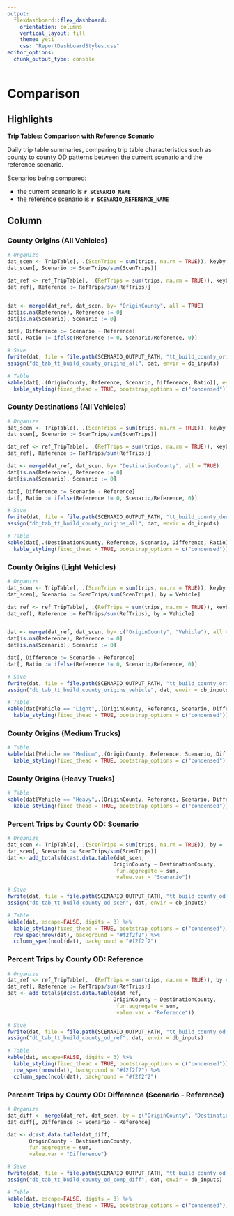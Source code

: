 ```yaml
---
output: 
  flexdashboard::flex_dashboard:
    orientation: columns
    vertical_layout: fill
    theme: yeti
    css: "ReportDashboardStyles.css"
editor_options: 
  chunk_output_type: console
---
```

Comparison {data-navmenu="Trip Tables"}
============================================

Highlights {data-width=150}
--------------------------------------------

**Trip Tables: Comparison with Reference Scenario**

Daily trip table summaries, comparing trip table characteristics such as county to county OD patterns between the current scenario and the reference scenario.

Scenarios being compared:

- the current scenario is **`r SCENARIO_NAME`**
- the reference scenario is **`r SCENARIO_REFERENCE_NAME`**

Column {data-width=600, .tabset}
--------------------------------------------

### County Origins (All Vehicles) 

```r
# Organize
dat_scen <- TripTable[, .(ScenTrips = sum(trips, na.rm = TRUE)), keyby = .(OriginCounty = OSummaryGeog)]
dat_scen[, Scenario := ScenTrips/sum(ScenTrips)]

dat_ref <- ref_TripTable[, .(RefTrips = sum(trips, na.rm = TRUE)), keyby = .(OriginCounty = OSummaryGeog)]
dat_ref[, Reference := RefTrips/sum(RefTrips)]


dat <- merge(dat_ref, dat_scen, by= "OriginCounty", all = TRUE)
dat[is.na(Reference), Reference := 0]
dat[is.na(Scenario), Scenario := 0]

dat[, Difference := Scenario - Reference]
dat[, Ratio := ifelse(Reference != 0, Scenario/Reference, 0)]

# Save
fwrite(dat, file = file.path(SCENARIO_OUTPUT_PATH, "tt_build_county_origins_all.csv"))
assign("db_tab_tt_build_county_origins_all", dat, envir = db_inputs)

# Table
kable(dat[,.(OriginCounty, Reference, Scenario, Difference, Ratio)], escape=FALSE, digits = 3) %>%
  kable_styling(fixed_thead = TRUE, bootstrap_options = c("condensed")) 

```


### County Destinations (All Vehicles) 

```r
# Organize
dat_scen <- TripTable[, .(ScenTrips = sum(trips, na.rm = TRUE)), keyby = .(DestinationCounty = DSummaryGeog)]
dat_scen[, Scenario := ScenTrips/sum(ScenTrips)]

dat_ref <- ref_TripTable[, .(RefTrips = sum(trips, na.rm = TRUE)), keyby = .(DestinationCounty = DSummaryGeog)]
dat_ref[, Reference := RefTrips/sum(RefTrips)]

dat <- merge(dat_ref, dat_scen, by= "DestinationCounty", all = TRUE)
dat[is.na(Reference), Reference := 0]
dat[is.na(Scenario), Scenario := 0]

dat[, Difference := Scenario - Reference]
dat[, Ratio := ifelse(Reference != 0, Scenario/Reference, 0)]

# Save
fwrite(dat, file = file.path(SCENARIO_OUTPUT_PATH, "tt_build_county_dest_all.csv"))
assign("db_tab_tt_build_county_origins_all", dat, envir = db_inputs)

# Table
kable(dat[,.(DestinationCounty, Reference, Scenario, Difference, Ratio)], escape=FALSE, digits = 3) %>%
  kable_styling(fixed_thead = TRUE, bootstrap_options = c("condensed")) 

```

### County Origins (Light Vehicles) 

```r
# Organize
dat_scen <- TripTable[, .(ScenTrips = sum(trips, na.rm = TRUE)), keyby = .(OriginCounty = OSummaryGeog, Vehicle)]
dat_scen[, Scenario := ScenTrips/sum(ScenTrips), by = Vehicle]

dat_ref <- ref_TripTable[, .(RefTrips = sum(trips, na.rm = TRUE)), keyby = .(OriginCounty = OSummaryGeog, Vehicle)]
dat_ref[, Reference := RefTrips/sum(RefTrips), by = Vehicle]


dat <- merge(dat_ref, dat_scen, by= c("OriginCounty", "Vehicle"), all = TRUE)
dat[is.na(Reference), Reference := 0]
dat[is.na(Scenario), Scenario := 0]

dat[, Difference := Scenario - Reference]
dat[, Ratio := ifelse(Reference != 0, Scenario/Reference, 0)]

# Save
fwrite(dat, file = file.path(SCENARIO_OUTPUT_PATH, "tt_build_county_origins_vehicle.csv"))
assign("db_tab_tt_build_county_origins_vehicle", dat, envir = db_inputs)

# Table
kable(dat[Vehicle == "Light",.(OriginCounty, Reference, Scenario, Difference, Ratio)], escape=FALSE, digits = 3) %>%
  kable_styling(fixed_thead = TRUE, bootstrap_options = c("condensed")) 

```

### County Origins (Medium Trucks) 

```r
# Table
kable(dat[Vehicle == "Medium",.(OriginCounty, Reference, Scenario, Difference, Ratio)], escape=FALSE, digits = 3) %>%
  kable_styling(fixed_thead = TRUE, bootstrap_options = c("condensed")) 

```

### County Origins (Heavy Trucks) 

```r
# Table
kable(dat[Vehicle == "Heavy",.(OriginCounty, Reference, Scenario, Difference, Ratio)], escape=FALSE, digits = 3) %>%
  kable_styling(fixed_thead = TRUE, bootstrap_options = c("condensed")) 

```


### Percent Trips by County OD: Scenario

```r
# Organize
dat_scen <- TripTable[, .(ScenTrips = sum(trips, na.rm = TRUE)), by = .(OriginCounty = OSummaryGeog, DestinationCounty = DSummaryGeog)]
dat_scen[, Scenario := ScenTrips/sum(ScenTrips)]
dat <- add_totals(dcast.data.table(dat_scen,
                                  OriginCounty ~ DestinationCounty,
                                   fun.aggregate = sum,
                                   value.var = "Scenario"))

# Save
fwrite(dat, file = file.path(SCENARIO_OUTPUT_PATH, "tt_build_county_od_scen.csv"))
assign("db_tab_tt_build_county_od_scen", dat, envir = db_inputs)

# Table
kable(dat, escape=FALSE, digits = 3) %>%
  kable_styling(fixed_thead = TRUE, bootstrap_options = c("condensed")) %>%
  row_spec(nrow(dat), background = "#f2f2f2") %>%
  column_spec(ncol(dat), background = "#f2f2f2")

```

### Percent Trips by County OD: Reference

```r
# Organize
dat_ref <- ref_TripTable[, .(RefTrips = sum(trips, na.rm = TRUE)), by = .(OriginCounty = OSummaryGeog, DestinationCounty = DSummaryGeog)]
dat_ref[, Reference := RefTrips/sum(RefTrips)]
dat <- add_totals(dcast.data.table(dat_ref,
                                  OriginCounty ~ DestinationCounty,
                                   fun.aggregate = sum,
                                   value.var = "Reference"))

# Save
fwrite(dat, file = file.path(SCENARIO_OUTPUT_PATH, "tt_build_county_od_ref.csv"))
assign("db_tab_tt_build_county_od_ref", dat, envir = db_inputs)

# Table
kable(dat, escape=FALSE, digits = 3) %>%
  kable_styling(fixed_thead = TRUE, bootstrap_options = c("condensed")) %>%
  row_spec(nrow(dat), background = "#f2f2f2") %>%
  column_spec(ncol(dat), background = "#f2f2f2")

```


### Percent Trips by County OD: Difference (Scenario - Reference)

```r
# Organize
dat_diff <- merge(dat_ref, dat_scen, by = c("OriginCounty", "DestinationCounty"))
dat_diff[, Difference := Scenario - Reference]

dat <- dcast.data.table(dat_diff,
       OriginCounty ~ DestinationCounty,
       fun.aggregate = sum,
       value.var = "Difference")

# Save
fwrite(dat, file = file.path(SCENARIO_OUTPUT_PATH, "tt_build_county_od_comp_diff.csv"))
assign("db_tab_tt_build_county_od_comp_diff", dat, envir = db_inputs)

# Table
kable(dat, escape=FALSE, digits = 3) %>%
  kable_styling(fixed_thead = TRUE, bootstrap_options = c("condensed"))

```
